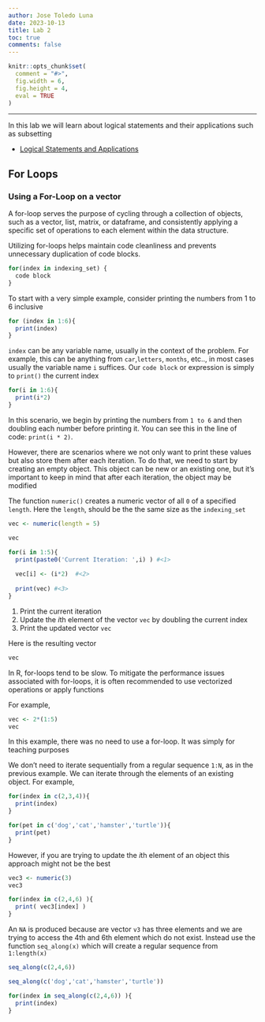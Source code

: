 ```yaml
---
author: Jose Toledo Luna
date: 2023-10-13
title: Lab 2 
toc: true
comments: false
---
```


```r
knitr::opts_chunk$set(
  comment = "#>",
  fig.width = 6,
  fig.height = 4,
  eval = TRUE
)
```

---


In this lab we will learn about logical statements and their applications such as subsetting 

- [Logical Statements and Applications](/ucla/stats10/labs/lab2.qmd)


## For Loops 

### Using a For-Loop on a vector

A for-loop serves the purpose of cycling through a collection of objects, such as a vector, list, matrix, or dataframe, and consistently applying a specific set of operations to each element within the data structure.

Utilizing for-loops helps maintain code cleanliness and prevents unnecessary duplication of code blocks.

```r
for(index in indexing_set) {
  code block
}
```

To start with a very simple example, consider printing the numbers from 1 to 6 inclusive


```r
for (index in 1:6){
  print(index)
}
```


`index` can be any variable name, usually in the context of the problem. For example, this can be anything from `car`,`letters`, `months`, etc.., in most cases usually the variable name `i` suffices. Our `code block` or expression is simply to `print()` the current index


```r
for(i in 1:6){
  print(i*2)
}
```

In this scenario, we begin by printing the numbers from `1 to 6` and then doubling each number before printing it. You can see this in the line of code: `print(i * 2)`. 

However, there are scenarios where we not only want to print these values but also store them after each iteration. To do that, we need to start by creating an empty object. This object can be new or an existing one, but it's important to keep in mind that after each iteration, the object may be modified


The function `numeric()` creates a numeric vector of all `0` of a specified `length`. Here the `length`, should be the the same size as the `indexing_set`

```r
vec <- numeric(length = 5)
```

```r
vec
```


```r
for(i in 1:5){
  print(paste0('Current Iteration: ',i) ) #<1>
  
  vec[i] <- (i*2)  #<2>
  
  print(vec) #<3>
}
```
1. Print the current iteration
2. Update the $i$th element of the vector `vec` by doubling the current index
3. Print the updated vector `vec`


Here is the resulting vector

```r
vec
```

:::callout-warning
In R, for-loops tend to be slow. To mitigate the performance issues associated with for-loops, it is often recommended to use vectorized operations or apply functions
:::


For example, 

```r
vec <- 2*(1:5)
vec
```

In this example, there was no need to use a for-loop. It was simply for teaching purposes

We don't need to iterate sequentially from a regular sequence `1:N`, as in the previous example. We can iterate through the elements of an existing object. For example,

```r
for(index in c(2,3,4)){
  print(index)
}
```


```r
for(pet in c('dog','cat','hamster','turtle')){
  print(pet)
}
```


However, if you are trying to update the $i$th element of an object this approach might not be the best

```r
vec3 <- numeric(3)
vec3

for(index in c(2,4,6) ){
  print( vec3[index] )
}
```

An `NA` is produced because are vector `v3` has three elements and we are trying to access the 4th and 6th element which do not exist. Instead use the function `seq_along(x)` which will create a regular sequence from `1:length(x)`

```r
seq_along(c(2,4,6))
```

```r
seq_along(c('dog','cat','hamster','turtle'))
```


```r
for(index in seq_along(c(2,4,6)) ){
  print(index)
}
```






